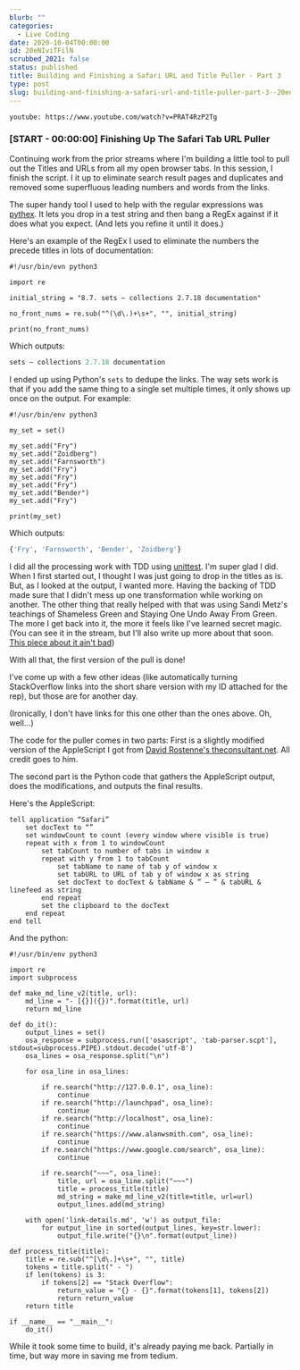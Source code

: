 ```yaml
---
blurb: ""
categories:
  - Live Coding
date: 2020-10-04T00:00:00
id: 20eNIviTFilN
scrubbed_2021: false
status: published
title: Building and Finishing a Safari URL and Title Puller - Part 3
type: post
slug: building-and-finishing-a-safari-url-and-title-puller-part-3--20enivitfiln
---
```


`youtube: https://www.youtube.com/watch?v=PRAT4RzP2Tg`


### [START - 00:00:00] Finishing Up The Safari Tab URL Puller

Continuing work from the prior streams where I'm building a little tool to pull out the Titles and URLs from all my open browser tabs. In this session, I finish the script. I it up to eliminate search result pages and duplicates and removed some superfluous leading numbers and words from the links. 

The super handy tool I used to help with the regular expressions was [pythex](https://pythex.org). It lets you drop in a test string and then bang a RegEx against if it does what you expect. (And lets you refine it until it does.)

Here's an example of the RegEx I used to eliminate the numbers the precede titles in lots of documentation:

```python{numberLines: true}
#!/usr/bin/evn python3

import re

initial_string = "8.7. sets — collections 2.7.18 documentation"

no_front_nums = re.sub("^(\d\.)+\s+", "", initial_string)

print(no_front_nums)
```


Which outputs:

```python
sets — collections 2.7.18 documentation
```


I ended up using Python's `sets` to dedupe the links. The way sets work is that if you add the same thing to a single set multiple times, it only shows up once on the output. For example:

```python{numberLines: true}
#!/usr/bin/env python3

my_set = set()

my_set.add("Fry")
my_set.add("Zoidberg")    
my_set.add("Farnsworth")
my_set.add("Fry")    
my_set.add("Fry")
my_set.add("Fry")
my_set.add("Bender")
my_set.add("Fry")

print(my_set)
```

Which outputs: 

```python
{'Fry', 'Farnsworth', 'Bender', 'Zoidberg'}
```


I did all the processing work with TDD using [unittest](https://docs.python.org/3/library/unittest.html). I'm super glad I did. When I first started out, I thought I was just going to drop in the titles as is. But, as I looked at the output, I wanted more. Having the backing of TDD made sure that I didn't mess up one transformation while working on another. The other thing that really helped with that was using Sandi Metz's teachings of Shameless Green and Staying One Undo Away From Green. The more I get back into it, the more it feels like I've learned secret magic. (You can see it in the stream, but I'll also write up more about that soon. [This piece about it ain't bad](https://blog.red-badger.com/2014/08/20/i-spent-3-days-with-sandi-metz-heres-what-i-learned))

With all that, the first version of the pull is done!

I've come up with a few other ideas (like automatically turning StackOverflow links into the short share version with my ID attached for the rep), but those are for another day. 

(Ironically, I don't have links for this one other than the ones above. Oh, well...)

The code for the puller comes in two parts: First is a slightly modified version of the AppleScript I got from [David Rostenne's theconsultant.net](https://theconsultant.net/2017/06/capture-all-tabs-in-safari-as-urls-to-the-clipboard/). All credit goes to him. 

The second part is the Python code that gathers the AppleScript output, does the modifications, and outputs the final results. 

Here's the AppleScript:

```applescript{numberLines: true}
tell application “Safari”
	set docText to “”
	set windowCount to count (every window where visible is true)
	repeat with x from 1 to windowCount
		set tabCount to number of tabs in window x
		repeat with y from 1 to tabCount
			set tabName to name of tab y of window x
			set tabURL to URL of tab y of window x as string
			set docText to docText & tabName & ” – ” & tabURL & linefeed as string
		end repeat
		set the clipboard to the docText
	end repeat
end tell
```

And the python:

```python{numberLines: true}
#!/usr/bin/env python3

import re
import subprocess

def make_md_line_v2(title, url):
    md_line = "- [{}]({})".format(title, url)
    return md_line

def do_it():
    output_lines = set()
    osa_response = subprocess.run(['osascript', 'tab-parser.scpt'], stdout=subprocess.PIPE).stdout.decode('utf-8')
    osa_lines = osa_response.split("\n")

    for osa_line in osa_lines:

        if re.search("http://127.0.0.1", osa_line):
            continue
        if re.search("http://launchpad", osa_line):
            continue
        if re.search("http://localhost", osa_line):
            continue
        if re.search("https://www.alanwsmith.com", osa_line):
            continue
        if re.search("https://www.google.com/search", osa_line):
            continue

        if re.search("~~~", osa_line):
            title, url = osa_line.split("~~~")
            title = process_title(title)
            md_string = make_md_line_v2(title=title, url=url)
            output_lines.add(md_string)

    with open('link-details.md', 'w') as output_file:
        for output_line in sorted(output_lines, key=str.lower):
            output_file.write("{}\n".format(output_line))

def process_title(title):
    title = re.sub("^[\d\.]+\s+", "", title)
    tokens = title.split(" - ")
    if len(tokens) is 3:
        if tokens[2] == "Stack Overflow":
            return_value = "{} - {}".format(tokens[1], tokens[2])
            return return_value
    return title

if __name__ == "__main__":
    do_it()
```

While it took some time to build, it's already paying me back. Partially in time, but way more in saving me from tedium.